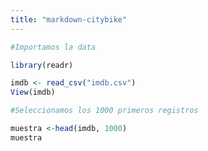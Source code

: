 ```yaml
---
title: "markdown-citybike"
---
```


```r
#Importamos la data 

library(readr)

imdb <- read_csv("imdb.csv")
View(imdb)

```

```r
#Seleccionamos los 1000 primeros registros

muestra <-head(imdb, 1000)
muestra

```

